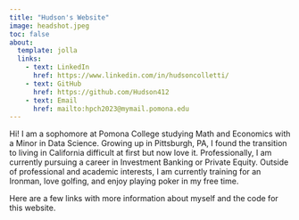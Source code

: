 ```yaml
---
title: "Hudson's Website"
image: headshot.jpeg
toc: false
about: 
  template: jolla
  links:
    - text: LinkedIn
      href: https://www.linkedin.com/in/hudsoncolletti/
    - text: GitHub
      href: https://github.com/Hudson412
    - text: Email
      href: mailto:hpch2023@mymail.pomona.edu
---
```


Hi! I am a sophomore at Pomona College studying Math and Economics with a Minor in Data Science. Growing up in Pittsburgh, PA, I found the transition to living in California difficult at first but now love it. Professionally, I am currently pursuing a career in Investment Banking or Private Equity. Outside of professional and academic interests, I am currently training for an Ironman, love golfing, and enjoy playing poker in my free time.

Here are a few links with more information about myself and the code for this website.

